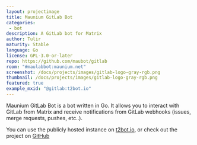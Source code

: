 ```yaml
---
layout: projectimage
title: Maunium GitLab Bot
categories: 
 - bot
description: A GitLab bot for Matrix
author: Tulir
maturity: Stable
language: Go
license: GPL-3.0-or-later
repo: https://github.com/maubot/gitlab
room: "#maulabbot:maunium.net"
screenshot: /docs/projects/images/gitlab-logo-gray-rgb.png
thumbnail: /docs/projects/images/gitlab-logo-gray-rgb.png
featured: true
example_mxid: "@gitlab:t2bot.io"
---
```


Maunium GitLab Bot is a bot written in Go.
It allows you to interact with GitLab from Matrix and receive notifications
from GitLab webhooks (issues, merge requests, pushes, etc..).

You can use the publicly hosted instance on [t2bot.io](https://t2bot.io/gitlab),
or check out the project on [GitHub](https://github.com/maubot/gitlab)
